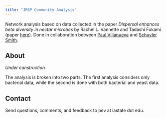 ```yaml
---
title: "JRBP Community Analysis"
---
```




Network analysis based on data collected in the paper *Dispersal enhances beta diversity in nectar microbes* by Rachel L. Vannette and Tadashi Fukami (paper [here][vannette_paper]). Done in collaboration between [Paul Villanueva][paul_github] and [Schuyler Smith][schuyler_github].  

## About

*Under construction*

The analysis is broken into two parts.  The first analysis considers only bacterial data, while the second is done with both bacterial and yeast data.  

## Contact

Send questions, comments, and feedback to pev at iastate dot edu.

[vannette_paper]: https://doi.org/10.1111/ele.12787
[schuyler_github]: https://github.com/sdsmith1390
[paul_github]: https://github.com/pommevilla

